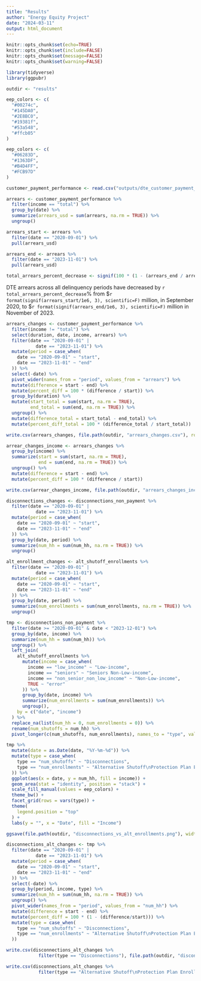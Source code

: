 ```yaml
---
title: "Results"
author: "Energy Equity Project"
date: "2024-03-11"
output: html_document
---
```


```r
knitr::opts_chunk$set(echo=TRUE)
knitr::opts_chunk$set(include=FALSE)
knitr::opts_chunk$set(message=FALSE)
knitr::opts_chunk$set(warning=FALSE)

library(tidyverse)
library(ggpubr)

outdir <- "results"

eep_colors <- c(
  "#00274c",
  "#145DA0",
  "#2E8BC0",
  "#19381f",
  "#53a548",
  "#ffcb05"
)

eep_colors <- c(
  "#06283D",
  "#1363DF",
  "#B4D4FF",
  "#FCB97D"
)
```

```r
customer_payment_performance <- read.csv("outputs/dte_customer_payment_performance.csv")
```

```r
arrears <- customer_payment_performance %>%
  filter(income == "total") %>%
  group_by(date) %>%
  summarize(arrears_usd = sum(arrears, na.rm = TRUE)) %>%
  ungroup()

arrears_start <- arrears %>%
  filter(date == "2020-09-01") %>%
  pull(arrears_usd)

arrears_end <- arrears %>%
  filter(date == "2023-11-01") %>%
  pull(arrears_usd)

total_arrears_percent_decrease <- signif(100 * (1 - (arrears_end / arrears_start)), 3)
```

DTE arrears across all delinquency periods have decreased by `r total_arrears_percent_decrease`% from $`r format(signif(arrears_start/1e6, 3), scientific=F)` million, in September 2020, to $`r format(signif(arrears_end/1e6, 3), scientific=F)` million in November of 2023.

```r
arrears_changes <- customer_payment_performance %>%
  filter(income != "total") %>%
  select(duration, date, income, arrears) %>%
  filter(date == "2020-09-01" |
           date == "2023-11-01") %>%
  mutate(period = case_when(
    date == "2020-09-01" ~ "start",
    date == "2023-11-01" ~ "end"
  )) %>%
  select(-date) %>%
  pivot_wider(names_from = "period", values_from = "arrears") %>%
  mutate(difference = start - end) %>%
  mutate(percent_diff = 100 * (difference / start)) %>%
  group_by(duration) %>%
  mutate(start_total = sum(start, na.rm = TRUE),
         end_total = sum(end, na.rm = TRUE)) %>%
  ungroup() %>%
  mutate(difference_total = start_total - end_total) %>%
  mutate(percent_diff_total = 100 * (difference_total / start_total))

write.csv(arrears_changes, file.path(outdir, "arrears_changes.csv"), row.names = FALSE)
```

```r

arrear_changes_income <- arrears_changes %>%
  group_by(income) %>%
  summarize(start = sum(start, na.rm = TRUE),
            end = sum(end, na.rm = TRUE)) %>%
  ungroup() %>%
  mutate(difference = start - end) %>%
  mutate(percent_diff = 100 * (difference / start))

write.csv(arrear_changes_income, file.path(outdir, "arrears_changes_income_summary.csv"), row.names = FALSE)
```

```r

disconnections_changes <- disconnections_non_payment %>%
  filter(date == "2020-09-01" |
           date == "2023-11-01") %>%
  mutate(period = case_when(
    date == "2020-09-01" ~ "start",
    date == "2023-11-01" ~ "end"
  )) %>%
  group_by(date, period) %>%
  summarize(num_hh = sum(num_hh, na.rm = TRUE)) %>%
  ungroup()

alt_enrollment_changes <- alt_shutoff_enrollments %>%
  filter(date == "2020-09-01" |
           date == "2023-11-01") %>%
  mutate(period = case_when(
    date == "2020-09-01" ~ "start",
    date == "2023-11-01" ~ "end"
  )) %>%
  group_by(date, period) %>%
  summarize(num_enrollments = sum(num_enrollments, na.rm = TRUE)) %>%
  ungroup()

tmp <- disconnections_non_payment %>%
  filter(date >= "2020-09-01" & date < "2023-12-01") %>%
  group_by(date, income) %>%
  summarize(num_hh = sum(num_hh)) %>%
  ungroup() %>%
  left_join(
    alt_shutoff_enrollments %>%
      mutate(income = case_when(
        income == "low_income" ~ "Low-income",
        income == "seniors" ~ "Seniors Non-Low-income",
        income == "non_senior_non_low_income" ~ "Non-Low-income",
        TRUE ~ "error"
      )) %>%
      group_by(date, income) %>%
      summarize(num_enrollments = sum(num_enrollments)) %>%
      ungroup(),
    by = c("date", "income")
  ) %>%
  replace_na(list(num_hh = 0, num_enrollments = 0)) %>%
  rename(num_shutoffs = num_hh) %>%
  pivot_longer(c(num_shutoffs, num_enrollments), names_to = "type", values_to = "num_hh")

tmp %>%
  mutate(date = as.Date(date, "%Y-%m-%d")) %>%
  mutate(type = case_when(
    type == "num_shutoffs" ~ "Disconnections",
    type == "num_enrollments" ~ "Alternative Shutoff\nProtection Plan Enrollments"
  )) %>%
  ggplot(aes(x = date, y = num_hh, fill = income)) +
  geom_area(stat = "identity", position = "stack") +
  scale_fill_manual(values = eep_colors) +
  theme_bw() +
  facet_grid(rows = vars(type)) +
  theme(
    legend.position = "top"
  ) +
  labs(y = "", x = "Date", fill = "Income")

ggsave(file.path(outdir, "disconnections_vs_alt_enrollments.png"), width = 6, height = 5)
```

```r
disconnections_alt_changes <- tmp %>%
  filter(date == "2020-09-01" |
           date == "2023-11-01") %>%
  mutate(period = case_when(
    date == "2020-09-01" ~ "start",
    date == "2023-11-01" ~ "end"
  )) %>%
  select(-date) %>%
  group_by(period, income, type) %>%
  summarize(num_hh = sum(num_hh, na.rm = TRUE)) %>%
  ungroup() %>%
  pivot_wider(names_from = "period", values_from = "num_hh") %>%
  mutate(difference = start - end) %>%
  mutate(percent_diff = 100 * (1 - (difference/start))) %>%
  mutate(type = case_when(
    type == "num_shutoffs" ~ "Disconnections",
    type == "num_enrollments" ~ "Alternative Shutoff\nProtection Plan Enrollments"
  ))

write.csv(disconnections_alt_changes %>%
            filter(type == "Disconnections"), file.path(outdir, "disconnections_changes.csv"), row.names = FALSE)

write.csv(disconnections_alt_changes %>%
            filter(type == "Alternative Shutoff\nProtection Plan Enrollments"), file.path(outdir, "alt_enrollments_changes.csv"), row.names = FALSE)
```

